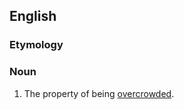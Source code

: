 ==English==

===Etymology===
{{suffix|en|overcrowded|ness}}

===Noun===
{{en-noun|-}}

# The property of being [[overcrowded]].